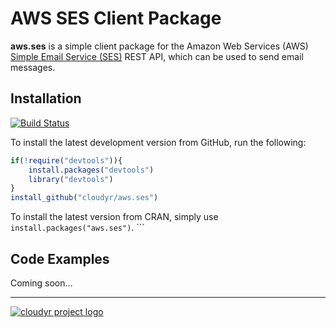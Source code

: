 # AWS SES Client Package #

**aws.ses** is a simple client package for the Amazon Web Services (AWS) [Simple Email Service (SES)](http://aws.amazon.com/ses/) REST API, which can be used to send email messages.

## Installation ##

[![Build Status](https://travis-ci.org/cloudyr/aws.ses.png?branch=master)](https://travis-ci.org/cloudyr/aws.ses)

To install the latest development version from GitHub, run the following:

```R
if(!require("devtools")){
    install.packages("devtools")
    library("devtools")
}
install_github("cloudyr/aws.ses")
```

To install the latest version from CRAN, simply use `install.packages("aws.ses")`.
```

## Code Examples ##

Coming soon...

---
[![cloudyr project logo](http://i.imgur.com/JHS98Y7.png)](https://github.com/cloudyr)
